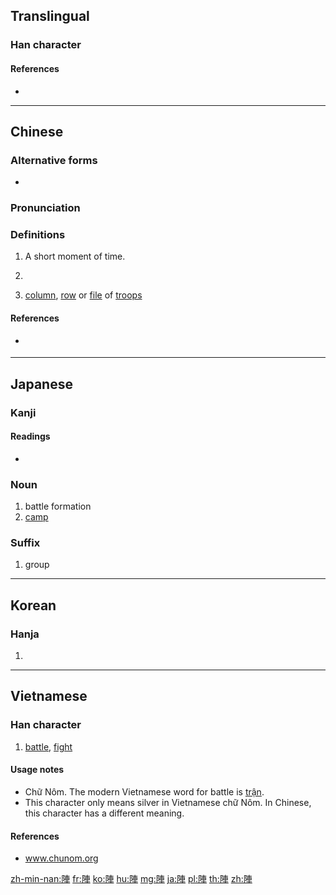 {{character info/new}}
{{also|阵}}
==Translingual==

===Han character===
{{Han char|rn=170|rad=阜|as=07|sn=10|four=75206|canj=NLJWJ|ids=⿰阝車}}

====References====
* {{Han ref|kx=1352.060|dkj=41667|dj=1854.030|hdz=64129.070|uh=9663|ud=38499|bh=B07D|bd=45181}}

----

==Chinese==
{{zh-forms|s=阵}}

===Alternative forms===
* {{zh-l|陳|tr=-}}

===Pronunciation===
{{zh-pron
|m=zhèn
|c=zan6
|mn=tīn/chūn
|mn_note=tīn - vernacular, chūn - literary
|mc=y
|oc=y
|ma=
|cat=n
}}

===Definitions===
{{zh-hanzi}}

# A short moment of time.
# {{non-gloss definition|Classifier for short periods of an event.}}
#: {{zh-x|一 陣 雨|a brief spell of rain}}
# [[column]], [[row]] or [[file]] of [[troops]]

====References====
* {{qualifier|Min Nan}} {{thcwd|6816}}

----

==Japanese==

===Kanji===
{{ja-kanji|grade=c|rs=阜07}}

====Readings====
* {{ja-readings|goon=[[じん]] (jin)|kanon=[[ちん]] (chin) {{non-joyo-reading}}|kun=[[じんだて]] (jindate), [[いくさ]] (ikusa)|nanori=}}

===Noun===
{{ja-noun|じん}}

# battle formation
# [[camp]]

===Suffix===
{{ja-pos|じん|suffix}}

# group
#: {{ja-usex|1万人以上の講師陣|1 まん にん いじょう の こうし-じん|a group of over 10,000 teachers}}

----

==Korean==

===Hanja===
{{ko-hanja|hangeul=진|eumhun=|rv=jin|mr=chin|y=cin}}

# {{defn|lang=ko|sort=阜07}}

----

==Vietnamese==

===Han character===
{{vi-hantu|[[trận]], [[giận]], [[trặn]], [[chận]], [[chặn]], [[chiến]]|rs=阜07}}

# [[battle]], [[fight]]

====Usage notes====
* Chữ Nôm. The modern Vietnamese word for battle is [[trận]].
* This character only means silver in Vietnamese chữ Nôm. In Chinese, this character has a different meaning.

====References====
* [http://www.chunom.org/pages/陣 www.chunom.org]

[[zh-min-nan:陣]]
[[fr:陣]]
[[ko:陣]]
[[hu:陣]]
[[mg:陣]]
[[ja:陣]]
[[pl:陣]]
[[th:陣]]
[[zh:陣]]